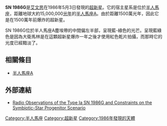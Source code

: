 {{unreferenced|time=2016-06-19T13:01:41+00:00}}
{{Supernova
| name = SN 1986G
| image = 
|caption = 
| epoch = [[B1950.0|B1950.0]]
| type = Ia
| SNRtype = 未知
| host = [[半人馬座A|半人馬座A]]（NGC 5128）
| constellation = [[半人馬座|半人馬座]]
| ra = 13<sup>h</sup> 25.6<sup>m</sup> 40<sup>s</sup>
| dec = -43° 02' 16"
| gal = 未知
| discovery = May 3, 1986年5月3日
| iauc = [http://cfa-www.harvard.edu/iauc/04200/04208.html iauc]
| mag_v = +13.23
| distance = 大約 15,000,000光年
| progenitor = 未知
| progenitor_type = F9/A0Ia
| b-v = 未知
| notes = 第一颗[[Supernova|SN]] 在NGC 5128內发现的[[超新星|超新星]]
}}

'''SN 1986G'''是[[羅伯特艾文思_(天文學家)|艾文思]]在1986年5月3日發現的[[超新星|超新星]]。它的宿主星系是位於[[半人馬座|半人馬座]]，距離地球大約15,000,000[[光年|光年]]的[[半人馬座A|半人馬座A]]。由於距離1500萬光年，因此它是在1500萬年前爆炸的超新星。

SN 1986G位於半人馬座A塵埃帶的中間偏左半部，呈現藍-綠色的光芒。呈現藍綠色是因為大衛馬林是在這顆超新星爆炸一年之後才使用紅色乾片拍攝，而那時它的光度已經黯淡了。
{{clear}}

== 相關條目 ==
*[[半人馬座A|半人馬座A]]

== 外部連結 ==
*[https://web.archive.org/web/20070313093934/http://www.aas.org/publications/baas/v27n2/aas186/abs/S4709.html Radio Observations of the Type Ia SN 1986G and Constraints on the Symbiotic-Star Progenitor Scenario]
{{clear}}

[[Category:半人馬座|Category:半人馬座]]
[[Category:超新星|Category:超新星]]
[[Category:1986年發現的天體|Category:1986年發現的天體]]

{{var-star-stub}}